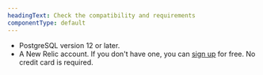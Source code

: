 ```yaml
---
headingText: Check the compatibility and requirements
componentType: default
---
```


* PostgreSQL version 12 or later.
* A New Relic account. If you don't have one, you can [sign up](https://newrelic.com/signup) for free. No credit card is required.


